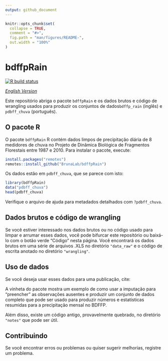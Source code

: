 ```yaml
---
output: github_document
---
```


<!-- README.pt-BR.md is generated from README.pt-BR.Rmd. Please edit that file -->

```r
knitr::opts_chunk$set(
  collapse = TRUE,
  comment = "#>",
  fig.path = "man/figures/README-",
  out.width = "100%"
)
```

# bdffpRain

<!-- badges: start -->

[![R build status](https://github.com/BrunaLab/BDFFP-precipitation/workflows/R-CMD-check/badge.svg)](https://github.com/BrunaLab/BDFFP-precipitation/actions)

<!-- badges: end -->

*[English Version](https://github.com/BrunaLab/BDFFP-precipitation/blob/master/README.md)*

Este repositório abriga o pacote `bdffpRain` e os dados brutos e código de wrangling usados para produzir os conjuntos de dados` bdffp_rain` (inglês) e `pdbff_chuva` (português).

## O pacote R

O pacote `bdffpRain` R contém dados limpos de precipitação diária de 8 medidores de chuva no Projeto de Dinâmica Biológica de Fragmentos Florestais entre 1987 e 2010.
Para instalar o pacote, execute:

``` r
install.packages("remotes")
remotes::install_github("BrunaLab/bdffpRain")
```

Os dados estão em `pdbff_chuva`, que se parece com isto:

```r
library(bdffpRain)
data("pdbff_chuva")
head(pdbff_chuva)
```

Verifique o arquivo de ajuda para metadados detalhados com `?pdbff_chuva`.

## Dados brutos e código de wrangling

Se você estiver interessado nos dados brutos ou no código usado para limpar e arrumar esses dados, você pode bifurcar este repositório ou baixá-lo com o botão verde "Código" nesta página.
Você encontrará os dados brutos em uma série de arquivos .XLS no diretório `"data_raw"` e o código de escrita anotado no diretório `"wrangling"`.

## Uso de dados

Se você deseja usar esses dados para uma publicação, cite:

<!-- insert zenodo citation -->

A vinheta do pacote mostra um exemplo de como usar a imputação para "preencher" as observações ausentes e produzir um conjunto de dados completo que pode ser usado para produzir números e estatísticas resumidas para a precipitação mensal no BDFFP.

Além disso, existe um código antigo, provavelmente quebrado, no diretório `"notes"` que pode ser útil.

## Contribuindo

Se você encontrar erros ou problemas ou quiser sugerir melhorias, registre um problema.
